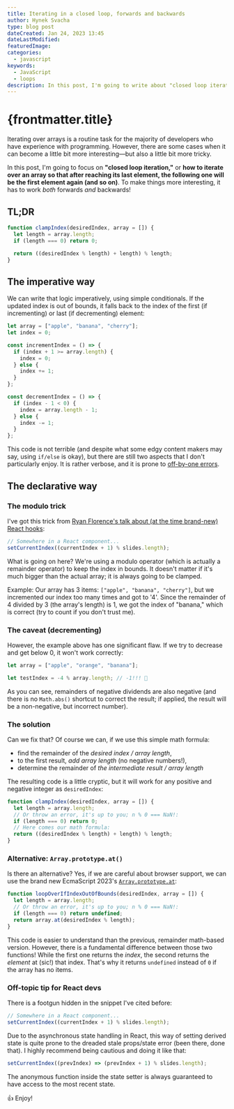```yaml
---
title: Iterating in a closed loop, forwards and backwards
author: Hynek Svacha
type: blog post
dateCreated: Jan 24, 2023 13:45
dateLastModified:
featuredImage:
categories:
  - javascript
keywords:
  - JavaScript
  - loops
description: In this post, I'm going to write about "closed loop iteration," or how to use JavaScript to iterate over an array so that after reaching its last element, the following one will be the first element again. It has to work both forwards and backwards!
---
```


# {frontmatter.title}

Iterating over arrays is a routine task for the majority of developers who have experience with programming. However, there are some cases when it can become a little bit more interesting—but also a little bit more tricky.

In this post, I'm going to focus on **"closed loop iteration,"** or **how to iterate over an array so that after reaching its last element, the following one will be the first element again (and so on)**. To make things more interesting, it has to work *both* forwards *and* backwards!

## TL;DR

```js
function clampIndex(desiredIndex, array = []) {
  let length = array.length;
  if (length === 0) return 0;

  return ((desiredIndex % length) + length) % length;
}
```

## The imperative way

We can write that logic imperatively, using simple conditionals. If the updated index is out of bounds, it falls back to the index of the first (if incrementing) or last (if decrementing) element:

```js
let array = ["apple", "banana", "cherry"];
let index = 0;

const incrementIndex = () => {
  if (index + 1 >= array.length) {
    index = 0;
  } else {
    index += 1;
  }
};

const decrementIndex = () => {
  if (index - 1 < 0) {
    index = array.length - 1;
  } else {
    index -= 1;
  }
};
```

This code is not terrible (and despite what some edgy content makers may say, using `if/else` is okay), but there are still two aspects that I don't particularly enjoy. It is rather verbose, and it is prone to [off-by-one errors](https://en.wikipedia.org/wiki/Off-by-one_error).

## The declarative way

### The modulo trick

I've got this trick from [Ryan Florence's talk about (at the time brand-new) React hooks](https://youtu.be/wXLf18DsV-I?t=865):

```js
// Somewhere in a React component...
setCurrentIndex((currentIndex + 1) % slides.length);
```

What is going on here? We're using a modulo operator (which is actually a remainder operator) to keep the index in bounds. It doesn't matter if it's much bigger than the actual array; it is always going to be clamped.

Example: Our array has 3 items: `["apple", "banana", "cherry"]`, but we incremented our index too many times and got to '4'. Since the remainder of 4 divided by 3 (the array's length) is 1, we got the index of "banana," which is correct (try to count if you don't trust me).

### The caveat (decrementing)

However, the example above has one significant flaw. If we try to decrease and get below 0, it won't work correctly:

```js
let array = ["apple", "orange", "banana"];

let testIndex = -4 % array.length; // -1!!! 🤔
```

As you can see, remainders of negative dividends are also negative (and there is no `Math.abs()` shortcut to correct the result; if applied, the result will be a non-negative, but incorrect number).

### The solution

Can we fix that? Of course we can, if we use this simple math formula:

- find the remainder of the _desired index / array length_,
- to the first result, _add array length_ (no negative numbers!),
- determine the remainder of _the intermediate result / array length_

The resulting code is a little cryptic, but it will work for any positive and negative integer as `desiredIndex`:

```js
function clampIndex(desiredIndex, array = []) {
  let length = array.length;
  // Or throw an error, it's up to you; n % 0 === NaN!:
  if (length === 0) return 0;
  // Here comes our math formula:
  return ((desiredIndex % length) + length) % length;
}
```

### Alternative: `Array.prototype.at()`

Is there an alternative? Yes, if we are careful about browser support, we can use the brand new EcmaScript 2023's [`Array.prototype.at`](https://tc39.es/ecma262/#sec-array.prototype.at):

```js
function loopOverIfIndexOutOfBounds(desiredIndex, array = []) {
  let length = array.length;
  // Or throw an error, it's up to you; n % 0 === NaN!:
  if (length === 0) return undefined;
  return array.at(desiredIndex % length);
}
```

This code is easier to understand than the previous, remainder math-based version. However, there is a fundamental difference between those two functions! While the first one returns the *index*, the second returns the *element* at (sic!) that index. That's why it returns `undefined` instead of `0` if the array has no items.

### Off-topic tip for React devs

There is a footgun hidden in the snippet I've cited before:

```js
// Somewhere in a React component...
setCurrentIndex((currentIndex + 1) % slides.length);
```

Due to the asynchronous state handling in React, this way of setting derived state is quite prone to the dreaded stale props/state error (been there, done that). I highly recommend being cautious and doing it like that:

```js
setCurrentIndex((prevIndex) => (prevIndex + 1) % slides.length);
```

The anonymous function inside the state setter is always guaranteed to have access to the most recent state.

👍 Enjoy!

